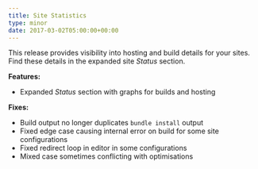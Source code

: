 ```yaml
---
title: Site Statistics
type: minor
date: 2017-03-02T05:00:00+00:00
---
```



This release provides visibility into hosting and build details for your sites. Find these details in the expanded site *Status* section.

**Features:**

* Expanded *Status* section with graphs for builds and hosting

**Fixes:**

* Build output no longer duplicates `bundle install` output
* Fixed edge case causing internal error on build for some site configurations
* Fixed redirect loop in editor in some configurations
* Mixed case sometimes conflicting with optimisations